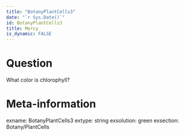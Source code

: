 ```yaml
---
title: "BotanyPlantCells3"
date: "`r Sys.Date()`"
id: BotanyPlantCells3
title: Mercy
is_dynamic: FALSE
---
```


Question
========

What color is chlorophyll?


Meta-information
================
exname: BotanyPlantCells3
extype: string
exsolution: green
exsection: Botany/PlantCells


